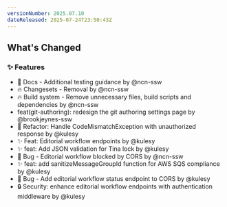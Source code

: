 ```yaml
---
versionNumber: 2025.07.10
dateReleased: 2025-07-24T23:50:43Z
---
```




## What's Changed
### ✨ Features
* 📝 Docs - Additional testing guidance by @ncn-ssw
* 🔥 Changesets - Removal by @ncn-ssw
* 🔥 Build system - Remove unnecessary files, build scripts and dependencies by @ncn-ssw
* feat(git-authoring): redesign the git authoring settings page by @brookjeynes-ssw
* 🔧 Refactor: Handle CodeMismatchException with unauthorized response by @kulesy
* ✨ Feat: Editorial workflow endpoints by @kulesy
* ✨ feat: Add JSON validation for Tina lock by @kulesy
* 🐛 Bug - Editorial workflow blocked by CORS by @ncn-ssw
* ✨ feat: add sanitizeMessageGroupId function for AWS SQS compliance by @kulesy
* 🐛 Bug - Add editorial workflow status endpoint to CORS by @kulesy
* 🔒 Security: enhance editorial workflow endpoints with authentication middleware by @kulesy



